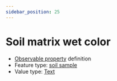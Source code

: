 ```yaml
---
sidebar_position: 25
---
```



# Soil matrix wet color

- [Observable property](/viewers/dawe-vocabs?uri=https://linked.data.gov.au/def/nrm/bdc0806b-acdd-402d-a1c1-6b9618f98401) definition
- Feature type: [soil sample](http://linked.data.gov.au/def/tern-cv/06461021-a6c2-4175-9651-23653c2b9116)
- Value type: [Text](https://w3id.org/tern/ontologies/tern/Text)


<Example protocolModule="soil-pit-characterization" observableProperty="https://linked.data.gov.au/def/nrm/bdc0806b-acdd-402d-a1c1-6b9618f98401" />
